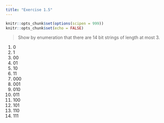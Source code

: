 ```yaml
---
title: "Exercise 1.5"
---
```


```r
knitr::opts_chunk$set(options(scipen = 999))
knitr::opts_chunk$set(echo = FALSE)
```

> Show by enumeration that there are 14 bit strings of length at most 3.

1. $0$
2. $1$
3. $00$
4. $01$
5. $10$
6. $11$
7. $000$
8. $001$
9. $010$
10. $011$
11. $100$
12. $101$
13. $110$
14. $111$